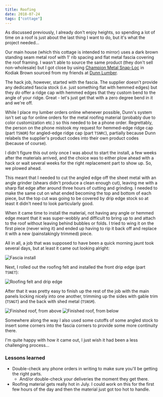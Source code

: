 ```yaml
---
title: Roofing
date: 2018-07-24
tags: ["cottage"]
---
```


As discussed previously, I already don't enjoy heights, so spending a lot of time on a roof is just about the last thing I want to do, but it's what the project needed...

Our main house (which this cottage is intended to mirror) uses a dark brown standing seam metal roof with 1' rib spacing and flat metal fascia covering the roof framing.
I wasn't able to source the same product (they don't sell non-wholesale) but I got close by using [Champion Metal Snap-Loc](https://championmetal.com/residential/snap-loc/)
in Kodiak Brown sourced from my friends at [Dunn Lumber](http://www.dunnlumber.com/).

The hack job, however, started with the fascia. The supplier doesn't provide any dedicated fascia stock (i.e. just something flat with hemmed edges) but they _do_ offer
a ridge cap with hemmed edges that they custom bend to the angle of your ridge. Great - let's just get that with a zero degree bend in it and we're off.

While I place my lumber orders online whenever possible, Dunn's system isn't set up for online orders for the metal roofing material (probably due to color customization etc.)
so this needed to be a phone order. Regrettably, the person on the phone mistook my request for hemmed-edge ridge cap (part `TSNOR`) for angled-edge ridge cap (part `TSNRC`),
partially because Dunn relabels the supplier's product codes into their own product codes (because of course).

I didn't figure this out only once I was about to start the install, a few weeks after the materials arrived, and the choice was to either plow ahead with a hack
or wait several weeks for the right replacement part to show up. So, we plowed ahead.

This meant that I needed to cut the angled edge off the sheet metal with an angle grinder (shears didn't produce a clean enough cut), leaving me with a sharp flat edge
after around three hours of cutting and grinding. I needed to make the same cut on what ended becoming the top and bottom of each piece, but the top cut was going to be
covered by drip edge stock so at least it didn't need to look particularly good.

When it came time to install the material, not having any angle or hemmed edge meant that it was super-wobbly and difficult to bring up to
and attach to the roof without leaving behind bubbles or folds. I tried to wing it on the first piece (never wing it) and ended up having to rip it back off
and replace it with a new (painstakingly trimmed) piece.

All in all, a job that was supposed to have been a quick morning jaunt took several days, but at least it came out looking alright:

![](images/IMG_20180719_162052.jpg "Fascia install")

Next, I rolled out the roofing felt and installed the front drip edge (part `TSNET`):

![](images/IMG_20180722_133153.jpg "Roofing felt and drip edge")

After that it was pretty easy to finish up the rest of the job with the main panels locking nicely into one another, trimming up the sides with gable trim (`TSNGT`)
and the back with shed metal (`TSNSM`).

![](images/IMG_20180724_095757.jpg "Finished roof, from above")
![](images/IMG_20180724_100008.jpg "Finished roof, from below")

Somewhere along the way I also used some cutoffs of some angled stock to insert some corners into the fascia corners to provide some more continuity there.

I'm quite happy with how it came out, I just wish it had been a less challenging process...

### Lessons learned

- Double-check any phone orders in writing to make sure you'll be getting the right parts.
  - And/or double-check your deliveries the moment they get there.
- Roofing material gets really hot in July. I could work on this for the first few hours of the day and then the material just got too hot to handle.

